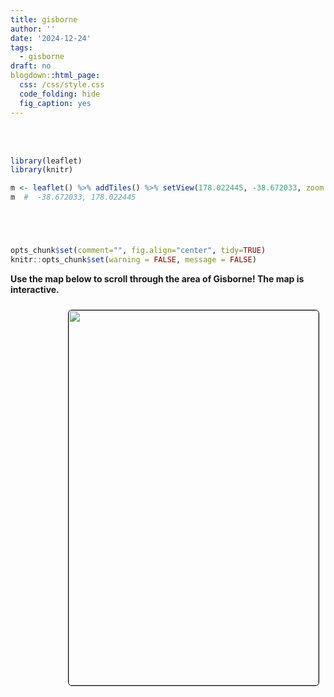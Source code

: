 ```yaml
---
title: gisborne
author: ''
date: '2024-12-24'
tags:
  - gisborne
draft: no
blogdown::html_page:
  css: /css/style.css
  code_folding: hide
  fig_caption: yes
---
```


<link rel="stylesheet" href="styles.css" />
<br></br>







```r
library(leaflet)
library(knitr)

m <- leaflet() %>% addTiles() %>% setView(178.022445, -38.672033, zoom = 12)
m  #  -38.672033, 178.022445





opts_chunk$set(comment="", fig.align="center", tidy=TRUE)
knitr::opts_chunk$set(warning = FALSE, message = FALSE)
```

<p><b>
Use the map below to scroll through the area of Gisborne!
The map is interactive.
</p></b>

<center>
<img style="float: right; margin: 10px 10px 15px 15px;border-radius: 6px;border: 1.0px solid black;" src="images/gisborne.jpg" width="400" height="600"/>
</center>